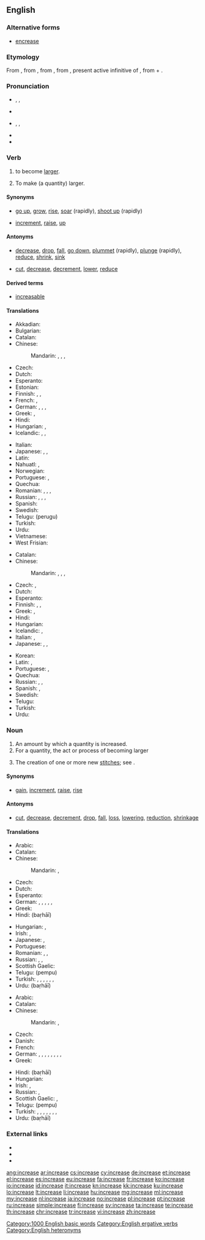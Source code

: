 ==English==

===Alternative forms===
* [[encrease]]

===Etymology===
From {{etyl|enm|en}}, from {{etyl|xno|en}} {{term|encreistre|lang=fro}}, from {{etyl|fro|en}}, from {{etyl|la|en}} {{term|lang=la|increscere||increase}}, present active infinitive of {{term/t|la|increscō}}, from {{term|lang=la|in||in, on}} + {{term/t|la|crescō||grow}}.

===Pronunciation===
* {{sense|verb}} {{enPR|ĭnkrēs’}}, {{IPA|/ɪnˈkriːs/}}, {{X-SAMPA|/In"kri:s/}}
* {{audio|en-us-increase-verb.ogg|Audio (US)}}
* {{sense|noun}} {{enPR|ĭn'krēs}}, {{IPA|/ˈɪnkriːs/}}, {{X-SAMPA|/"Inkri:s/}}
* {{audio|en-us-increase-noun.ogg|Audio (US)}}
* {{rhymes|iːs}}

===Verb===
{{en-verb|increas|ing}}

# {{context|intransitive|of a quantity|lang=en}} to become [[large]]r.
# {{context|transitive|lang=en}} To make (a quantity) larger.

====Synonyms====
* {{sense|become larger}} [[go up]], [[grow]], [[rise]], [[soar]] (rapidly), [[shoot up]] (rapidly)
* {{sense|make larger}} [[increment]], [[raise]], {{qualifier|informal}} [[up]]

====Antonyms====
* {{sense|become larger}} [[decrease]], [[drop]], [[fall]], [[go down]], [[plummet]] (rapidly), [[plunge]] (rapidly), [[reduce]], [[shrink]], [[sink]]
* {{sense|make larger}} [[cut]], [[decrease]], [[decrement]], [[lower]], [[reduce]]

====Derived terms====
* [[increasable]]

====Translations====
{{trans-top|become larger}}
* Akkadian: {{tø|akk|𒈨𒌍|tr=miādu, ḪI.A|sc=Xsux}}
* Bulgarian: {{t+|bg|нараствам|tr=narástvam|sc=Cyrl}}
* Catalan: {{t+|ca|augmentar}}
* Chinese:
*: Mandarin: {{t|cmn|增加|tr=zēngjiā|sc=Hani}}, {{t|cmn|增長|sc=Hani}}, {{t|cmn|增长|tr=zēngzhǎng|sc=Hani}}, {{t|cmn|增大|tr=zēngdà|sc=Hani}}
* Czech: {{t-|cs|stoupat}}
* Dutch: {{t+|nl|toenemen}}
* Esperanto: {{t-|eo|pliiĝi}}
* Estonian: {{t-|et|kasvama}}
* Finnish: {{t+|fi|kasvaa}}, {{t+|fi|lisääntyä}}, {{t-|fi|suurentua}}
* French: {{t+|fr|augmenter}}, {{t+|fr|croître}}
* German: {{t+|de|wachsen|alt=(an)-wachsen}}, {{t-|de|sich vergrößern}}, {{t+|de|steigern}}, {{t+|de|erhöhen}}
* Greek: {{t+|el|αυξάνω|tr=afksáno|sc=Grek}}, {{t+|el|αβγατίζω|tr=avγatízo|sc=Grek}}
* Hindi: {{t-|hi|बढना|tr=baṛhnā}}
* Hungarian: {{t+|hu|nő}}, {{t+|hu|növekszik}}
* Icelandic: {{t-|is|ágerast}}, {{t-|is|waxa}}, {{t-|is|fjölga}}
{{trans-mid}}
* Italian: {{t+|it|aumentare}}
* Japanese: {{t+|ja|増える|tr=ふえる, fueru}}, {{t-|ja|増加する|tr=ぞうかする, zōka-suru}}, {{t-|ja|増大する|tr=ぞうだいする, zōdai-suru}}
* Latin: {{t-|la|augeō}}
* Nahuatl: {{t|nah|timalla}}, {{t|nah|timalloa}}
* Norwegian: {{t+|no|øke}}
* Portuguese: {{t+|pt|aumentar}}, {{t+|pt|acrescentar}}
* Quechua: {{t-|qu|askhayay}}
* Romanian: {{t+|ro|crește}}, {{t-|ro|mări}}, {{t-|ro|spori}}, {{t-|ro|urca}}
* Russian: {{t+|ru|возрастать|tr=vozrastát'|sc=Cyrl}} {{impf}}, {{t+|ru|возрасти|tr=vozrastí|sc=Cyrl}} {{pf.}}, {{t+|ru|увеличиваться|tr=uvelíčivat’sja}}, {{t+|ru|увеличиться|tr=uvelíčit’sja}}
* Spanish: {{t+|es|aumentar}}
* Swedish: {{t+|sv|öka}}
* Telugu: {{t+|te|పెరుగు}} (perugu)
* Turkish: {{t+|tr|artmak}}
* Urdu: {{t-|ur|بڑھنا|tr=baṛhnā}}
* Vietnamese: {{t+|vi|tăng}}
* West Frisian: {{t-|fy|waakse}}
{{trans-bottom}}

{{trans-top|make larger}}
* Catalan: {{t+|ca|augmentar}}
* Chinese:
*: Mandarin: {{t|cmn|增加|tr=zēngjiā|sc=Hani}}, {{t|cmn|增長|sc=Hani}}, {{t|cmn|增长|tr=zēngzhǎng|sc=Hani}}, {{t|cmn|增大|tr=zēngdà|sc=Hani}}
* Czech: {{t+|cs|zvýšit}}, {{t+|cs|zvětšit}}
* Dutch: {{t+|nl|opvoeren}}
* Esperanto: {{t-|eo|pliigi}}
* Finnish: {{t+|fi|kasvattaa}}, {{t+|fi|lisätä}}, {{t+|fi|suurentaa}}
* Greek: {{t+|el|αυξάνω|tr=afksáno|sc=Grek}}, {{t+|el|ανεβαίνω|tr=anevaíno}}
* Hindi: {{t-|hi|बढाना|tr=baṛhānā}}
* Hungarian: {{t+|hu|növel}}
* Icelandic: {{t-|is|auka}}, {{t-|is|fjölga}}
* Italian: {{t+|it|aumentare}}, {{t+|it|incrementare}}
* Japanese: {{t-|ja|増やす|tr=ふやす, fuyasu}}, {{t-|ja|増加する|tr=ぞうかする, zōka-suru}}, {{t-|ja|増大する|tr=ぞうだいする, zōdai-suru}}
{{trans-mid}}
* Korean: {{t-|ko|증가시키다|tr=jeunggasikida|sc=Hang}}
* Latin: {{t+|la|adiciō}}, {{t-|la|accumulō}}
* Portuguese: {{t+|pt|aumentar}}, {{t+|pt|progredir}}
* Quechua: {{t-|qu|askhayachiy}}
* Russian: {{t+|ru|увеличивать|tr=uvelíčivat’}}, {{t+|ru|увеличить|tr=uvelíčit’}}, {{t+|ru|наращивать|tr=naráščivat’}} {{t+|ru|нарастить|tr=narastít’}}
* Spanish: {{t+|es|aumentar}}, {{t+|es|subir}}
* Swedish: {{t+|sv|öka}}
* Telugu: {{t+|te|పెంచు|tr=penchu}}
* Turkish: {{t+|tr|arttırmak}}
* Urdu: {{t-|ur|بڑھانا|tr=baṛhānā}}
{{trans-bottom}}

===Noun===
{{en-noun}}

# An amount by which a quantity is increased.
# For a quantity, the act or process of becoming larger
# {{context|knitting|lang=en}} The creation of one or more new [[stitch]]es; see {{w|Increase (knitting)}}.

====Synonyms====
* {{sense|amount by which a quantity is increased}} [[gain]], [[increment]], {{qualifier|US, said of pay}} [[raise]], [[rise]]

====Antonyms====
* {{sense|amount by which a quantity is increased}} [[cut]], [[decrease]], [[decrement]], [[drop]], [[fall]], [[loss]], [[lowering]], [[reduction]], [[shrinkage]]

====Translations====
{{trans-top|increased amount}}
* Arabic: {{t-|ar|نَزِيدَ|tr=nazīda|sc=Arab}}
* Catalan: {{t-|ca|augment|m}}
* Chinese:
*: Mandarin: {{t|cmn|增加|tr=zēngjiā|sc=Hani}}, {{t|cmn|增大|tr=zēngdà|sc=Hani}}
* Czech: {{t-|cs|zvýšení}}
* Dutch: {{t+|nl|toename}}
* Esperanto: {{t-|eo|plimultiĝo}}
* German: {{t+|de|Erhöhung|f}}, {{t+|de|Steigerung|f}}, {{t+|de|Vergrößerung|f}}, {{t+|de|Zunahme|f}}, {{t+|de|Anstieg|m}}, {{t+|de|Wachstum|n}}
* Greek: {{t+|el|αύξηση|f|tr=áfxisi}}
* Hindi: {{t-|hi|बढाई|f}} (baṛhāī)
{{trans-mid}}
* Hungarian: {{t-|hu|növekmény}}, {{t+|hu|növekedés}}
* Irish: {{t-|ga|breis|f}}, {{t-|ga|fuilleamh|m}}
* Japanese: {{t+|ja|増加|tr=ぞうか, zōka}}, {{t+|ja|増大|tr=ぞうだい, zōdai}}
* Portuguese: {{t+|pt|acréscimo|m}}
* Romanian: {{t-|ro|creștere|f}}, {{t+|ro|sporire|f}}, {{t-|ro|mărire|f}}
* Russian: {{t+|ru|увеличение|n|tr=uveličénije}}, {{t+|ru|рост|m|tr=rost}}, {{t+|ru|прирост|m|tr=priróst}}
* Scottish Gaelic: {{t-|gd|àrdachadh|m}}
* Telugu: {{t+|te|పెంపు}} (pempu)
* Turkish: {{t+|tr|artmak}}, {{t+|tr|büyümek}}, {{t+|tr|çoğalmak}}, {{t+|tr|gelişmek}}, {{t-|tr|kâr etmek}}, {{t+|tr|yükselmek}}, {{t+|tr|fazlalaşmak}}
* Urdu: {{t-|ur|بڑھاْی|f}} (baṛhāī)
{{trans-bottom}}

{{trans-top|act of becoming larger}}
* Arabic: {{t-|ar|اِرْتِفاع|m|tr=irtifaa3}}
* Catalan: {{t-|ca|augment|m}}
* Chinese:
*: Mandarin: {{t|cmn|增加|tr=zēngjiā|sc=Hani}}, {{t|cmn|增大|tr=zēngdà|sc=Hani}}
* Czech: {{t-|cs|zvýšení}}
* Danish: {{t-|da|stigning|c}}
* French: {{t+|fr|augmentation|f}}
* German: {{t-|de|Ansteigen|n}}, {{t+|de|Anstieg|m}}, {{t-|de|Anwachsen|n}}, {{t+|de|Erhöhung|f}}, {{t-|de|Steigen|n}}, {{t-|de|Steigern|n}}, {{t-|de|Vergrößern|n}}, {{t-|de|Wachsen|n}}, {{t+|de|Zunahme|f}}
* Greek: {{t+|el|αύξηση|f|tr=áfxisi}}
{{trans-mid}}
* Hindi: {{t-|hi|बढाई|f}} (baṛhāī)
* Hungarian: {{t+|hu|növekedés}}
* Irish: {{t-|ga|breisiú|m}}, {{t-|ga|fuilleamh|m}}
* Russian: {{t+|ru|увеличение|n|tr=uveličénije}}, {{t+|ru|рост|m|tr=rost}}
* Scottish Gaelic: {{t-|gd|piseach|m}}, {{t-|gd|àrdachadh|m}}
* Telugu: {{t+|te|పెంపు}} (pempu)
* Turkish: {{t+|tr|artış}}, {{t+|tr|artma}}, {{t+|tr|büyüme}}, {{t+|tr|çoğalma}}, {{t+|tr|gelişme}}, {{t+|tr|kâr}}, {{t+|tr|yükselme}}, {{t+|tr|fazlalaşma}}
* Urdu: {{t-|ur|بڑھاْی|f}} (baṛhāī)
{{trans-bottom}}

===External links===
* {{R:Webster 1913}}
* {{R:Century 1911}}
* {{R:OneLook}}

[[Category:1000 English basic words]]
[[Category:English ergative verbs]]
[[Category:English heteronyms]]

[[ang:increase]]
[[ar:increase]]
[[cs:increase]]
[[cy:increase]]
[[de:increase]]
[[et:increase]]
[[el:increase]]
[[es:increase]]
[[eu:increase]]
[[fa:increase]]
[[fr:increase]]
[[ko:increase]]
[[io:increase]]
[[id:increase]]
[[it:increase]]
[[kn:increase]]
[[kk:increase]]
[[ku:increase]]
[[lo:increase]]
[[lt:increase]]
[[li:increase]]
[[hu:increase]]
[[mg:increase]]
[[ml:increase]]
[[my:increase]]
[[nl:increase]]
[[ja:increase]]
[[no:increase]]
[[pl:increase]]
[[pt:increase]]
[[ru:increase]]
[[simple:increase]]
[[fi:increase]]
[[sv:increase]]
[[ta:increase]]
[[te:increase]]
[[th:increase]]
[[chr:increase]]
[[tr:increase]]
[[vi:increase]]
[[zh:increase]]